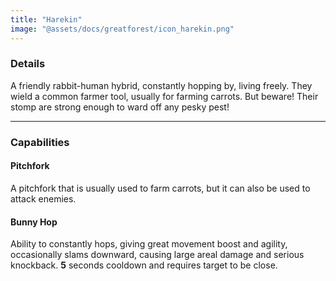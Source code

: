 ```yaml
---
title: "Harekin"
image: "@assets/docs/greatforest/icon_harekin.png"
---
```


### Details

A friendly rabbit-human hybrid, constantly hopping by, living freely. They wield a common farmer tool, usually for farming carrots. But beware! Their stomp are strong enough to ward off any pesky pest!

---

### Capabilities

<Tabs client:load>

<Tab name="Main Attack">

#### Pitchfork

A pitchfork that is usually used to farm carrots, but it can also be used to attack enemies.

</Tab>

<Tab name="Ability">

#### Bunny Hop

Ability to constantly hops, giving great movement boost and agility, occasionally slams downward, causing large areal damage and serious knockback. **5** seconds cooldown and requires target to be close.

</Tab>

</Tabs>
